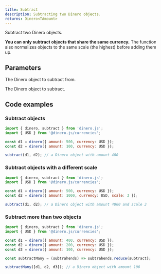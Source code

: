 ```yaml
---
title: Subtract
description: Subtracting two Dinero objects.
returns: Dinero<TAmount>
---
```


Subtract two Dinero objects.

**You can only subtract objects that share the same currency.** The function also normalizes objects to the same scale (the highest) before adding them up.

## Parameters

<Parameters>

<Parameter name="minuend" type="Dinero<TAmount>" required={true}>

The Dinero object to subtract from.

</Parameter>

<Parameter name="subtrahend" type="Dinero<TAmount>" required={true}>

The Dinero object to subtract.

</Parameter>

</Parameters>

## Code examples

### Subtract objects

```js
import { dinero, subtract } from 'dinero.js';
import { USD } from '@dinero.js/currencies';

const d1 = dinero({ amount: 500, currency: USD });
const d2 = dinero({ amount: 100, currency: USD });

subtract(d1, d2); // a Dinero object with amount 400
```

### Subtract objects with a different scale

```js
import { dinero, subtract } from 'dinero.js';
import { USD } from '@dinero.js/currencies';

const d1 = dinero({ amount: 500, currency: USD });
const d2 = dinero({ amount: 1000, currency: USD, scale: 3 });

subtract(d1, d2); // a Dinero object with amount 4000 and scale 3
```

### Subtract more than two objects

```js
import { dinero, subtract } from 'dinero.js';
import { USD } from '@dinero.js/currencies';

const d1 = dinero({ amount: 400, currency: USD });
const d2 = dinero({ amount: 200, currency: USD });
const d3 = dinero({ amount: 100, currency: USD });

const subtractMany = (subtrahends) => subtrahends.reduce(subtract);

subtractMany([d1, d2, d3]); // a Dinero object with amount 100
```
